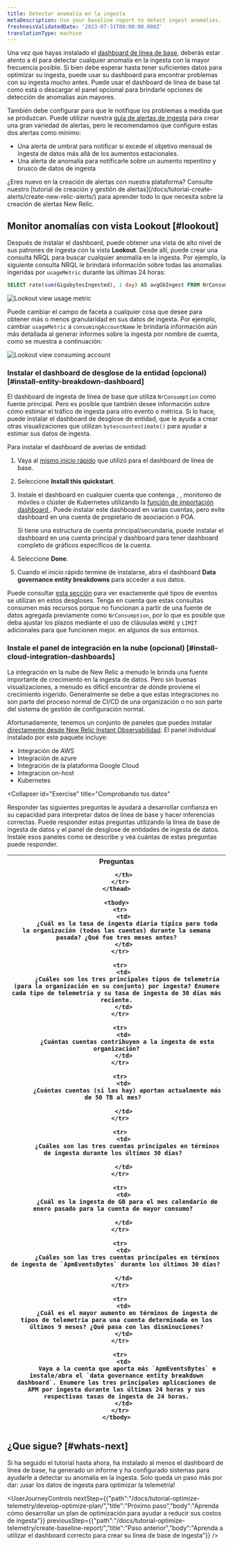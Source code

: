 ```yaml
---
title: Detectar anomalía en la ingesta
metaDescription: Use your baseline report to detect ingest anomalies.
freshnessValidatedDate: '2023-07-31T00:00:00.000Z'
translationType: machine
---
```





Una vez que hayas instalado el [dashboard de línea de base](/docs/tutorial-optimize-telemetry/create-baseline-report/), deberás estar atento a él para detectar cualquier anomalía en la ingesta con la mayor frecuencia posible. Si bien debe esperar hasta tener suficientes datos para optimizar su ingesta, puede usar su dashboard para encontrar problemas con su ingesta mucho antes. Puede usar el dashboard de línea de base tal como está o descargar el panel opcional para brindarle opciones de detección de anomalías aún mayores.

También debe configurar <InlinePopover type="alerts"/>para que le notifique los problemas a medida que se produzcan. Puede utilizar nuestra [guía de alertas de ingesta](/docs/accounts/accounts-billing/new-relic-one-pricing-billing/usage-queries-alerts) para crear una gran variedad de alertas, pero le recomendamos que configure estas dos alertas como mínimo:

* Una alerta de umbral para notificar si excede el objetivo mensual de ingesta de datos más allá de los aumentos estacionales.
* Una alerta de anomalía para notificarle sobre un aumento repentino y brusco de datos de ingesta

<Callout variant="tip">
  ¿Eres nuevo en la creación de alertas con nuestra plataforma? Consulte nuestro [tutorial de creación y gestión de alertas](/docs/tutorial-create-alerts/create-new-relic-alerts/) para aprender todo lo que necesita sobre la creación de alertas New Relic.
</Callout>

## Monitor anomalías con vista Lookout [#lookout]

Después de instalar el dashboard, puede obtener una vista de alto nivel de sus patrones de ingesta con la vista <DNT>**Lookout**</DNT>. Desde allí, puede crear una consulta NRQL para buscar cualquier anomalía en la ingesta. Por ejemplo, la siguiente consulta NRQL le brindará información sobre todas las anomalías ingeridas por `usageMetric` durante las últimas 24 horas:

```sql
SELECT rate(sum(GigabytesIngested), 1 day) AS avgGbIngest FROM NrConsumption WHERE productLine='DataPlatform' FACET usageMetric 
```

<img
  src={omaoedgLookoutViewTelemType}
  alt="Lookout view usage metric"
  title="Lookout view usage metric"
/>

Puede cambiar el campo de faceta a cualquier cosa que desee para obtener más o menos granularidad en sus datos de ingesta. Por ejemplo, cambiar `usageMetric` a `consumingAccountName` le brindaría información aún más detallada al generar informes sobre la ingesta por nombre de cuenta, como se muestra a continuación:

<img
  src={omaoedgLookoutViewConsumingAccount}
  alt="Lookout view consuming account"
  title="Lookout view consuming account"
/>

### Instalar el dashboard de desglose de la entidad (opcional) [#install-entity-breakdown-dashboard]

El dashboard de ingesta de línea de base que utiliza `NrConsumption` como fuente principal. Pero es posible que también desee información sobre cómo estimar el tráfico de ingesta para otro evento o métrica. Si lo hace, puede instalar el dashboard de desglose de entidad, que le ayuda a crear otras visualizaciones que utilizan `bytescountestimate()` para ayudar a estimar sus datos de ingesta.

Para instalar el dashboard de averías de entidad:

1. Vaya al [mismo inicio rápido](https://onenr.io/0PoR8zpDYQG) que utilizó para el dashboard de línea de base.

2. Seleccione <DNT>**Install this quickstart**</DNT>.

3. Instale el dashboard en cualquier cuenta que contenga <InlinePopover type="apm"/>, <InlinePopover type="browser"/>, monitoreo de móviles o clúster de Kubernetes utilizando la [función de importación dashboard ](/docs/query-your-data/explore-query-data/dashboards/introduction-dashboards/#dashboards-import). Puede instalar este dashboard en varias cuentas, pero evite dashboard en una cuenta de propietario de asociación o POA.

   <Callout variant="tip">
     Si tiene una estructura de cuenta principal/secundaria, puede instalar el dashboard en una cuenta principal y dashboard para tener dashboard completo de gráficos específicos de la cuenta.
   </Callout>

4. Seleccione <DNT>**Done**</DNT>.

5. Cuando el inicio rápido termine de instalarse, abra el dashboard <DNT>**Data governance entity breakdowns**</DNT> para acceder a sus datos.

Puede consultar [esta sección](/docs/new-relic-solutions/observability-maturity/operational-efficiency/dg-baselining#understand-nr-consumption-metrics) para ver exactamente qué tipos de eventos se utilizan en estos desgloses. Tenga en cuenta que estas consultas consumen más recursos porque no funcionan a partir de una fuente de datos agregada previamente como `NrConsumption`, por lo que es posible que deba ajustar los plazos mediante el uso de cláusulas `WHERE` y `LIMIT` adicionales para que funcionen mejor. en algunos de sus entornos.

### Instale el panel de integración en la nube (opcional) [#install-cloud-integration-dashboards]

La integración en la nube de New Relic a menudo le brinda una fuente importante de crecimiento en la ingesta de datos. Pero sin buenas visualizaciones, a menudo es difícil encontrar de dónde proviene el crecimiento ingerido. Generalmente se debe a que estas integraciones no son parte del proceso normal de CI/CD de una organización o no son parte del sistema de gestión de configuración normal.

Afortunadamente, tenemos un conjunto de paneles que puedes instalar [directamente desde New Relic Instant Observabilidad](https://onenr.io/0EPwJJO9Ow7). El panel individual instalado por este paquete incluye:

* Integración de AWS
* Integración de azure
* Integración de la plataforma Google Cloud
* Integracion on-host
* Kubernetes

<Collapser
  id="Exercise"
  title="Comprobando tus datos"
>
  Responder las siguientes preguntas le ayudará a desarrollar confianza en su capacidad para interpretar datos de línea de base y hacer inferencias correctas. Puede responder estas preguntas utilizando la línea de base de ingesta de datos y el panel de desglose de entidades de ingesta de datos. Instale esos paneles como se describe y vea cuántas de estas preguntas puede responder.

  <table>
    <thead>
      <tr>
        <th>
          Preguntas  

        </th>
      </tr>
    </thead>

    <tbody>
      <tr>
        <td>
          ¿Cuál es la tasa de ingesta diaria típica para toda la organización (todas las cuentas) durante la semana pasada? ¿Qué fue tres meses antes?
        </td>
      </tr>

      <tr>
        <td>
          ¿Cuáles son los tres principales tipos de telemetría (para la organización en su conjunto) por ingesta? Enumere cada tipo de telemetría y su tasa de ingesta de 30 días más reciente.
        </td>
      </tr>

      <tr>
        <td>
          ¿Cuántas cuentas contribuyen a la ingesta de esta organización?
        </td>
      </tr>

      <tr>
        <td>
          ¿Cuántas cuentas (si las hay) aportan actualmente más de 50 TB al mes?  

        </td>
      </tr>

      <tr>
        <td>
          ¿Cuáles son las tres cuentas principales en términos de ingesta durante los últimos 30 días?  

        </td>
      </tr>

      <tr>
        <td>
          ¿Cuál es la ingesta de GB para el mes calendario de enero pasado para la cuenta de mayor consumo?  

        </td>
      </tr>

      <tr>
        <td>
          ¿Cuáles son las tres cuentas principales en términos de ingesta de `ApmEventsBytes` durante los últimos 30 días?  

        </td>
      </tr>

      <tr>
        <td>
          ¿Cuál es el mayor aumento en términos de ingesta de tipos de telemetría para una cuenta determinada en los últimos 9 meses? ¿Qué pasa con las disminuciones?
        </td>
      </tr>

      <tr>
        <td>
          Vaya a la cuenta que aporta más `ApmEventsBytes` e instale/abra el `data governance entity breakdown dashboard`. Enumere las tres principales aplicaciones de APM por ingesta durante las últimas 24 horas y sus respectivas tasas de ingesta de 24 horas.
        </td>
      </tr>
    </tbody>
  </table>
</Collapser>

## ¿Que sigue? [#whats-next]

Si ha seguido el tutorial hasta ahora, ha instalado al menos el dashboard de línea de base, ha generado un informe y ha configurado sistemas para ayudarle a detectar su anomalía en la ingesta. Solo queda un paso más por dar: ¡usar los datos de ingesta para optimizar la telemetría!

<UserJourneyControls
  nextStep={{"path":"/docs/tutorial-optimize-telemetry/develop-optimize-plan/","title":"Próximo paso","body":"Aprenda cómo desarrollar un plan de optimización para ayudar a reducir sus costos de ingesta"}}
  previousStep={{"path":"/docs/tutorial-optimize-telemetry/create-baseline-report/","title":"Paso anterior","body":"Aprenda a utilizar el dashboard correcto para crear su línea de base de ingesta"}}
/>
